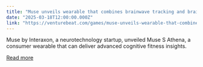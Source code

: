 ```yaml
---
title: "Muse unveils wearable that combines brainwave tracking and brain oxygen measurements"
date: "2025-03-18T12:00:00.000Z"
link: "https://venturebeat.com/games/muse-unveils-wearable-that-combines-brainwave-tracking-and-brain-oxygen-measurements/"
---
```


Muse by Interaxon, a neurotechnology startup, unveiled Muse S Athena, a consumer wearable that can deliver advanced cognitive fitness insights.

[Read more](https://venturebeat.com/games/muse-unveils-wearable-that-combines-brainwave-tracking-and-brain-oxygen-measurements/)

